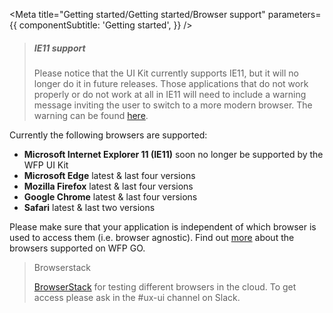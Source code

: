 
<Meta
  title="Getting started/Getting started/Browser support"
  parameters={{
    componentSubtitle: 'Getting started',
  }}
/>

> ##### IE11 support
>
> Please notice that the UI Kit currently supports IE11, but it will no longer do it in future releases.
> Those applications that do not work properly or do not work at all in IE11 will need to include a warning message inviting the user to switch to a more modern browser.
> The warning can be found [here]('Design|Templates', 'Browser Warning').

Currently the following browsers are supported:

- **Microsoft Internet Explorer 11 (IE11)** soon no longer be supported by the WFP UI Kit
- **Microsoft Edge** latest & last four versions
- **Mozilla Firefox** latest & last four versions
- **Google Chrome** latest & last four versions
- **Safari** latest & last two versions

Please make sure that your application is independent of which browser is used to access them (i.e. browser agnostic).
Find out [more](http://newgo.wfp.org/documents/software-solutions-technology-stack) about the browsers supported on WFP GO.

> Browserstack
>
> [BrowserStack](https://www.browserstack.com/) for testing different browsers in the cloud.
> To get access please ask in the #ux-ui channel on Slack.
